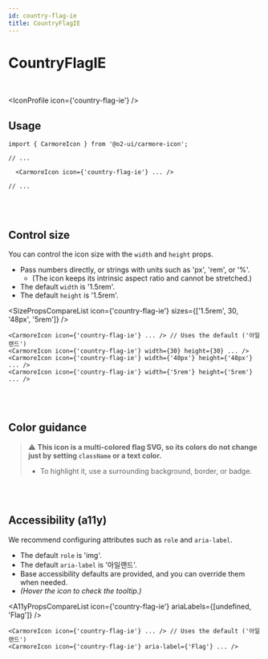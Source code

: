 ```yaml
---
id: country-flag-ie
title: CountryFlagIE
---
```




# CountryFlagIE

<br />

<IconProfile icon={'country-flag-ie'} />

## Usage

```tsx
import { CarmoreIcon } from '@o2-ui/carmore-icon';

// ...

  <CarmoreIcon icon={'country-flag-ie'} ... />

// ...
```

<br />
<br />

## Control size

You can control the icon size with the `width` and `height` props.

- Pass numbers directly, or strings with units such as 'px', 'rem', or '%'.
  - (The icon keeps its intrinsic aspect ratio and cannot be stretched.)
- The default `width` is '1.5rem'.
- The default `height` is '1.5rem'.

<SizePropsCompareList icon={'country-flag-ie'} sizes={['1.5rem', 30, '48px', '5rem']} />

```tsx
<CarmoreIcon icon={'country-flag-ie'} ... /> // Uses the default ('아일랜드')
<CarmoreIcon icon={'country-flag-ie'} width={30} height={30} ... />
<CarmoreIcon icon={'country-flag-ie'} width={'48px'} height={'48px'} ... />
<CarmoreIcon icon={'country-flag-ie'} width={'5rem'} height={'5rem'} ... />
```

<br />
<br />

## Color guidance

> ⚠️ <b>This icon is a multi-colored flag SVG, so its colors do not change just by setting `className` or a text color.</b>
>
> - To highlight it, use a surrounding background, border, or badge.

<br />
<br />

## Accessibility (a11y)

We recommend configuring attributes such as `role` and `aria-label`.

- The default `role` is 'img'.
- The default `aria-label` is '아일랜드'.
- Base accessibility defaults are provided, and you can override them when needed.
- _(Hover the icon to check the tooltip.)_

<A11yPropsCompareList icon={'country-flag-ie'} ariaLabels={[undefined, 'Flag']} />

```tsx
<CarmoreIcon icon={'country-flag-ie'} ... /> // Uses the default ('아일랜드')
<CarmoreIcon icon={'country-flag-ie'} aria-label={'Flag'} ... />
```
